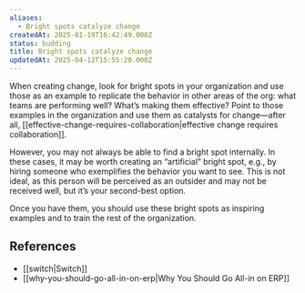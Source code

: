 ```yaml
---
aliases:
  - Bright spots catalyze change
createdAt: 2025-01-19T16:42:49.000Z
status: budding
title: Bright spots catalyze change
updatedAt: 2025-04-12T15:55:20.000Z
---
```

When creating change, look for bright spots in your organization and use those as an example to replicate the behavior in other areas of the org: what teams are performing well? What’s making them effective? Point to those examples in the organization and use them as catalysts for change—after all, [[effective-change-requires-collaboration|effective change requires collaboration]].

However, you may not always be able to find a bright spot internally. In these cases, it may be worth creating an “artificial” bright spot, e.g., by hiring someone who exemplifies the behavior you want to see. This is not ideal, as this person will be perceived as an outsider and may not be received well, but it’s your second-best option.

Once you have them, you should use these bright spots as inspiring examples and to train the rest of the organization.

## References

- [[switch|Switch]]
- [[why-you-should-go-all-in-on-erp|Why You Should Go All-in on ERP]]
